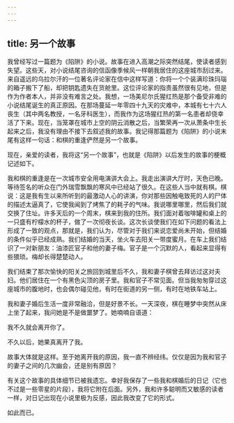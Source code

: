 ```yaml
---
---
---
```

title: 另一个故事
---




我曾经写过一篇题为《陷阱》的小说。故事在进入高潮之际突然结尾，使读者感到失望。这些天，对小说结尾咨询的信函像季候风一样朝我居住的这座城市刮过来。来自遥远的乌拉尔汗的一位著名评论家在信中这样写道：你将一个个装满珍珠玛瑙的箱子搬下了船，却把钥匙遗失在货舱里。这位评论家的指责虽然很有见地，但是作为作者本人，并非没有难言之处。我想，一场美尼尔氏猩红热是那个备受非难的小说结尾诞生的真正原因。在那场蔓延一年零四十九天的灾难中，本城有七十六人丧生（其中两名教授，一名牙科医生），而我作为这场猩红热的第一名患者却侥幸活了下来。现在，当笼罩在城市上空的阴云消散之后，当繁荣再一次从萧条中生长起来之后，我没有理由不接下去叙述我的故事。我记得那篇题为《陷阱》的小说末尾有这样一句话：和棋的重逢俨然是另一个故事。

现在，亲爱的读者，我将这“另一个故事”，也就是《陷阱》以后发生的故事的梗概记述如下。

我和棋的重逢是在一次城市安全用电演讲大会上。我走出演讲大厅时，天色已晚。等待签名的听众在门外瑞雪飘飘的寒风中已经站了很久。在这些人当中就有棋。棋说：这是我有生以来所听到的最激动人心的讲演，你对那些因触电致死的人的尸体的描述太逼真了，它使我闻到了烤焦了的耗子的气味。我说哪里哪里，然后我们就交换了住址。许多天后的一个周末，棋来到我的住所。我们面对着咖啡罐和桌上的一只盛有柠檬水的杯子，做了一次彻夜长谈。这次长谈使我们在如下问题的看法上形成了一致的观点，那就是，我们认为，尽管对于我们来说恋爱尚未开始，但结婚的条件似乎已经成熟。我们结婚的当天，坐火车去阳关一带度蜜月。在车上我们结识了一对新朋友：油漆匠官子和他的妻子梅。官子是一个沉默的人，看起来显得有些猥琐。梅却长得楚楚动人。

我们结束了那次愉快的阳关之旅回到城里后不久，我和妻子棋曾去拜访过这对夫妇。他们居住在一个有黑色尖顶的房子里。我和官子不常见面。但当我匆匆穿过这座城市的腹地时，也会偶尔碰见他，有时在街道的另一侧，有时在地铁车站上。

我和妻子婚后生活一度非常融洽，但是好景不长。一天深夜，棋在睡梦中突然从床上坐了起来，我问她是不是做噩梦了。她喃喃自语道：

我不久就会离开你了。

不久以后，她果真离开了我。

故事大体就是这样。至于她离开我的原因，我一直不辨经纬。仅仅是因为我和官子的妻子之间的几次幽会，还是别有原因？

有关这个故事的具体细节已被我遗忘。幸好我保存了一些我和棋婚后的日记（它也不过是一些零星的片段），我将它附在后面。另外，我和许多聪明而又敏感的读者一样，对日记出现在小说里极为反感，因此我改变了它的形式。

如此而已。